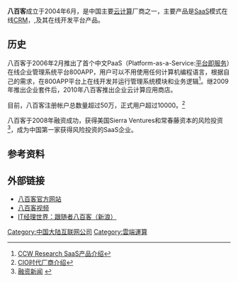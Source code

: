 '''八百客'''成立于2004年6月，是中国主要[[云计算|云计算]]厂商之一，主要产品是[[SaaS|SaaS]]模式在线[[CRM|CRM]]，,及其在线开发平台产品。

==历史==
八百客于2006年2月推出了首个中文PaaS（Platform-as-a-Service:[[平台即服务|平台即服务]]）在线企业管理系统平台800APP，用户可以不用使用任何计算机编程语言，根据自己的需求，在800APP平台上在线开发并运行管理系统模块和业务逻辑<ref>[http://www.ccwresearch.com.cn/store/detail/200831117403711content.asp?ColumnId=1477&ArticleId=33105 CCW Research SaaS产品介绍]</ref>。继2009年推出企业套件后，2010年八百客推出企业云计算应用商店。

目前，八百客注册帐户总数量超过50万，正式用户超过10000。<ref>[http://www.ciotimes.com/2011/0111/43793.html CIO时代厂商介绍]</ref>

八百客于2008年融资成功，获得美国Sierra Ventures和常春藤资本的风险投资<ref>[http://www.imakenews.com/sierra/e_article001324874.cfm?x=b11,0,w 融资新闻] {{webarchive|url=https://web.archive.org/web/20120119234858/http://www.imakenews.com/sierra/e_article001324874.cfm?x=b11,0,w |date=2012-01-19 }}</ref>，成为中国第一家获得风险投资的SaaS企业。

== 参考资料 ==
<references />

==外部链接==
*[http://www.800app.com/ 八百客官方网站]{{zh-cn}}
*[https://web.archive.org/web/20100712201335/http://www.youku.com/playlist_show/id_4270904.html 八百客视频]{{zh-cn}}
*[http://tech.sina.com.cn/it/2011-02-10/12125164144.shtml IT经理世界：跟随者八百客（新浪）]

[[Category:中国大陆互联网公司|Category:中国大陆互联网公司]]
[[Category:雲端運算|Category:雲端運算]]